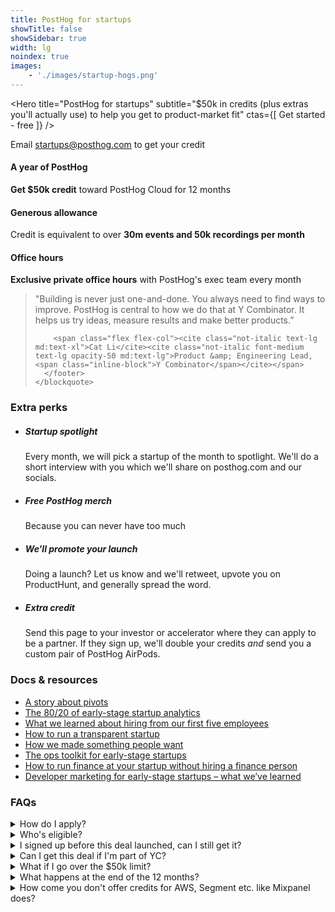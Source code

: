 ```yaml
---
title: PostHog for startups
showTitle: false
showSidebar: true
width: lg
noindex: true
images:
    - './images/startup-hogs.png'
---
```



<div className="text-center relative mb-8">
  <GatsbyImage image={getImage(props?.images[0])} alt="PostHog for startups" objectFit="contain" className="h-48" style={{ maxHeight: "14rem", marginTop: "-3rem" }} />
</div>

<Hero
    title="PostHog for startups"
    subtitle="$50k in credits (plus extras you'll actually use) to help you get to product-market fit"
    ctas={[
        <CallToAction href="https://app.posthog.com/signup">Get started - free</CallToAction>
    ]}
/>

<p class="text-center italic text-xs p-4">
  Email <a href="mailto:startups@posthog.com?subject=Startup%20program">startups@posthog.com</a> to get your credit
</p>


<Section title="Here's what you get:" titleSize="sm" cols={3}>
    <div>
        <h4 class="mb-1">A year of PostHog</h4>
        <p>
            <strong>Get $50k credit</strong> toward PostHog Cloud for 12 months
        </p>
    </div>
    <div>
        <h4 class="mb-1">Generous allowance</h4>
        <p>
            Credit is equivalent to over <strong>30m events and 50k recordings per month</strong>
        </p>
    </div>
    <div>
        <h4 class="mb-1">Office hours</h4>
        <p>
            <strong>Exclusive private office hours</strong> with PostHog's exec team every month
        </p>
    </div>
</Section>


<section class="my-24 px-5">
  <div class="max-w-screen-lg mx-auto font-bold">
    <blockquote class="text-xl text-primary dark:text-primary-dark m-0 quote md:text-[32px] md:leading-tight">
      <span class="leading-tight">
        "Building is never just one-and-done. You always need to find ways to improve.
        <span class="text-red"> PostHog is central to how we do that at Y Combinator</span>. It helps us try ideas, measure results and make better products.”
      </span>
      <footer class="flex items-center space-x-8 mt-9">
        
        <span class="flex flex-col"><cite class="not-italic text-lg md:text-xl">Cat Li</cite><cite class="not-italic font-medium text-lg opacity-50 md:text-lg">Product &amp; Engineering Lead, <span class="inline-block">Y Combinator</span></cite></span>
      </footer>
    </blockquote>
  </div>
</section>

<section class="my-24 px-5">
  <div class="max-w-screen-2xl mx-auto">
    <h3 class="text-2xl lg:text-3xl m-0 text-center mb-6 sm:mb-16">Extra perks</h3>
    <div class="flex justify-center">
      <ul class="m-0 p-0 list-none inline-grid sm:grid-cols-2 justify-evenly relative after:border-t after:border-dashed after:border-gray-accent-light after:absolute after:w-full after:left-0 after:top-1/2 after:-translateY-1/2 before:absolute before:h-full before:top-0 before:left-1/2 after:-translateX-1/2 before:border-l before:border-dashed before:border-gray-accent-light sm:after:block after:hidden sm:before:block before:hidden">
        <li class="relative md:max-w-md py-4 md:py-8 pl-4 pr-2 md:px-12 sm:border-b-0 border-b border-dashed border-gray-accent-light last:border-b-0">
          <h5 class="text-xl font-extrabold m-0 pb-1 pr-4">Startup spotlight</h5>
          <p class="m-0 text-[15px]">Every month, we will pick a startup of the month to spotlight. We'll do a short interview with you which we'll share on posthog.com and our socials.</p>
        </li>
        <li class="relative md:max-w-md py-4 md:py-8 pl-4 pr-2 md:px-12 sm:border-b-0 border-b border-dashed border-gray-accent-light last:border-b-0">
          <h5 class="text-xl font-extrabold m-0 pb-1 pr-4">Free PostHog merch</h5>
          <p class="m-0 text-[15px]">Because you can never have too much</p>
        </li>
        <li class="relative md:max-w-md py-4 md:py-8 pl-4 pr-2 md:px-12 sm:border-b-0 border-b border-dashed border-gray-accent-light last:border-b-0">
          <h5 class="text-xl font-extrabold m-0 pb-1 pr-4">We'll promote your launch</h5>
          <p class="m-0 text-[15px]">Doing a launch? Let us know and we'll retweet, upvote you on ProductHunt, and generally spread the word.</p>
        </li>
        <li class="relative md:max-w-md py-4 md:py-8 pl-4 pr-2 md:px-12 sm:border-b-0 border-b border-dashed border-gray-accent-light last:border-b-0">
          <h5 class="text-xl font-extrabold m-0 pb-1 pr-4">Extra credit</h5>
          <p class="m-0 text-[15px]">Send this page to your investor or accelerator where they can apply to be a partner. If they sign up, we'll double your credits <em>and</em> send you a custom pair of PostHog AirPods.</p>
        </li>
      </ul>
    </div>
  </div>
</section>


<section class="my-24 px-5">
  <div class="max-w-screen-md mx-auto">
    <h3 class="text-2xl sm:text-4xl lg:text-5xl xl:text-6xl m-0 text-center mb-6 sm:mb-8">Docs & resources</h3>
    <ul class="border border-dashed border-gray-accent-light p-0">
      <li class="list-none px-4 py-2"><a href="/blog/story-about-pivots">A story about pivots</a></li>
      <li class="list-none px-4 py-2 border-t border-dashed border-gray-accent-light"><a href="/blog/early-stage-analytics">The 80/20 of early-stage startup analytics</a></li>
      <li class="list-none px-4 py-2 border-t border-dashed border-gray-accent-light"><a href="/blog/posthog-first-five">What we learned about hiring from our first five employees</a></li>
      <li class="list-none px-4 py-2 border-t border-dashed border-gray-accent-light"><a href="/blog/how-to-run-a-transparent-company">How to run a transparent startup</a></li>
      <li class="list-none px-4 py-2 border-t border-dashed border-gray-accent-light"><a href="/blog/making-something-people-want">How we made something people want</a></li>
      <li class="list-none px-4 py-2 border-t border-dashed border-gray-accent-light"><a href="/blog/startup-ops-toolkit">The ops toolkit for early-stage startups</a></li>
      <li class="list-none px-4 py-2 border-t border-dashed border-gray-accent-light"><a href="/blog/startup-finance-without-finance">How to run finance at your startup without hiring a finance person</a></li>
      <li class="list-none px-4 py-2 border-t border-dashed border-gray-accent-light"><a href="/blog/dev-marketing-for-startups">Developer marketing for early-stage startups – what we’ve learned</a></li>
    </ul>
  </div>
</section>

<section class="my-24 px-5">
<div class="max-w-screen-md mx-auto">
<h3 class="text-2xl sm:text-4xl lg:text-5xl xl:text-6xl m-0 text-center mb-6 sm:mb-8">FAQs</h3>

<details> 
<summary>How do I apply?</summary>
<br />
Just sign up and then email startups@posthog.com and we'll apply the credit.
</details>

<details> 
<summary>Who's eligible? </summary>
<br />
Your company needs to be less than 2 years old and have raised less than $5m funding.
</details>

<details>
<summary>I signed up before this deal launched, can I still get it?</summary>
<br />
Yes but only if you signed up in 2023.
</details>

<details>
<summary>Can I get this deal if I'm part of YC?</summary>
<br />
We have a separate deal for YC folks - check out Bookface. No, they don't stack!
</details>

<details>
<summary>What if I go over the $50k limit? </summary>
<br />
At that point you can either move onto <a href="/pricing">PostHog Free or PostHog Scale</a>.
</details>

<details>
<summary>What happens at the end of the 12 months?</summary>
<br />
At that point you can either move onto <a href="/pricing">PostHog Free or PostHog Scale</a>.
</details>

<details>
<summary>How come you don't offer credits for AWS, Segment etc. like Mixpanel does?</summary>
<br />
Because all of those are available if you just go to the company <a href="https://startupcredits.io/">directly</a> anyway.
</details>
</div>
</section>
